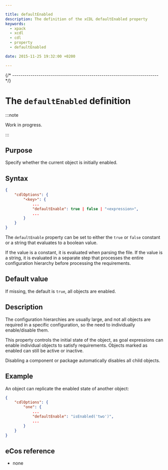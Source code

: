 ```yaml
---

title: defaultEnabled
description: The definition of the xCDL defaultEnabled property
keywords:
  - xpack
  - xcdl
  - cdl
  - property
  - defaultEnabled

date: 2015-11-25 19:32:00 +0200

---
```



{/* ------------------------------------------------------------------------ */}

# The `defaultEnabled` definition

:::note

Work in progress.

:::

## Purpose

Specify whether the current object is initially enabled.

## Syntax

```json {5}
{
    "cdlOptions": {
        "<key>": {
            ...
            "defaultEnable": true | false | "<expression>",
            ...
        }
    }
}
```

The `defaultEnable` property can be set to either the `true` or `false` constant or a string that evaluates to a boolean value.

If the value is a constant, it is evaluated when parsing the file. If the value is a string, it is evaluated in a separate step that processes the entire configuration hierarchy before processing the requirements.

## Default value

If missing, the default is `true`, all objects are enabled.

## Description

The configuration hierarchies are usually large, and not all objects are required in a specific configuration, so the need to individually enable/disable them.

This property controls the initial state of the object, as goal expressions can enable individual objects to satisfy requirements. Objects marked as enabled can still be active or inactive.

Disabling a component or package automatically disables all child objects.

## Example

An object can replicate the enabled state of another object:

```json {5}
{
    "cdlOptions": {
        "one": {
            ...
            "defaultEnable": "isEnabled('two')",
            ...
        }
    }
}
```

## eCos reference

- none
